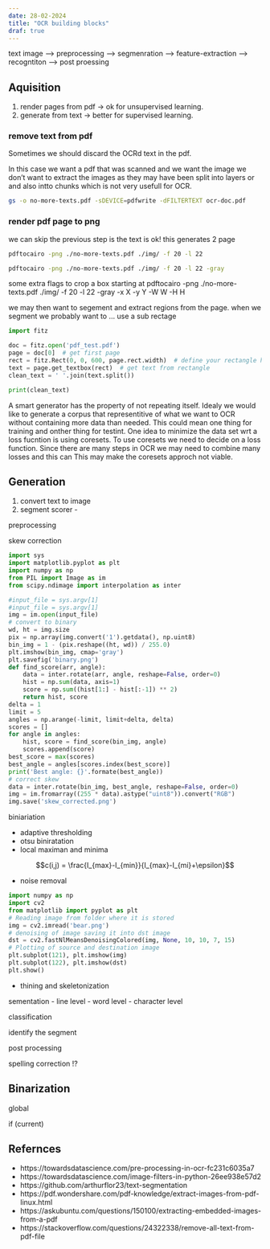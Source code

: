 ```yaml
---
date: 28-02-2024
title: "OCR building blocks"
draf: true
---
```



text image --> preprocessing --> segmenration --> feature-extraction --> recogntiton --> post proessing




## Aquisition 

1. render pages from pdf -> ok for unsupervised learning.
2. generate from text  -> better for supervised learning.


### remove text from pdf

Sometimes we should discard the OCRd text in the pdf.

In this case we want a pdf that was scanned and we want the image we don't want to extract the images as they may have been split into layers or and also intto chunks which is not very usefull for OCR.

```bash
gs -o no-more-texts.pdf -sDEVICE=pdfwrite -dFILTERTEXT ocr-doc.pdf
```


### render pdf page to png

we can skip the previous step is the text is ok!
this generates 2 page

```bash
pdftocairo -png ./no-more-texts.pdf ./img/ -f 20 -l 22
```


```bash
pdftocairo -png ./no-more-texts.pdf ./img/ -f 20 -l 22 -gray
```


some extra flags to crop a box starting at
pdftocairo -png ./no-more-texts.pdf ./img/ -f 20 -l 22 -gray  -x X -y Y -W W -H H

we may then want to segement and extract regions from the page.
when we segment we probably want to ... use a sub rectage


```python
import fitz

doc = fitz.open('pdf_test.pdf')
page = doc[0]  # get first page
rect = fitz.Rect(0, 0, 600, page.rect.width)  # define your rectangle here
text = page.get_textbox(rect)  # get text from rectangle
clean_text = ' '.join(text.split())

print(clean_text)
```

A smart generator has the property of not repeating itself.
Idealy we would like to generate a corpus that representitive of what we want to OCR
without containing more data than needed. 
This could mean one thing for training and onther thing for testint.
One idea to minimize the data set wrt a loss fucntion is using coresets. 
To use coresets we need to decide on a loss function.
Since there are many steps in OCR we may need to combine many losses and this can
This may make the coresets  approch not viable.



## Generation

1. convert text to image
2. segment scorer - 

preprocessing 

skew correction

```python
import sys
import matplotlib.pyplot as plt
import numpy as np
from PIL import Image as im
from scipy.ndimage import interpolation as inter

#input_file = sys.argv[1]
#input_file = sys.argv[1]
img = im.open(input_file)
# convert to binary
wd, ht = img.size
pix = np.array(img.convert('1').getdata(), np.uint8)
bin_img = 1 - (pix.reshape((ht, wd)) / 255.0)
plt.imshow(bin_img, cmap='gray')
plt.savefig('binary.png')
def find_score(arr, angle):
    data = inter.rotate(arr, angle, reshape=False, order=0)
    hist = np.sum(data, axis=1)
    score = np.sum((hist[1:] - hist[:-1]) ** 2)
    return hist, score
delta = 1
limit = 5
angles = np.arange(-limit, limit+delta, delta)
scores = []
for angle in angles:
    hist, score = find_score(bin_img, angle)
    scores.append(score)
best_score = max(scores)
best_angle = angles[scores.index(best_score)]
print('Best angle: {}'.formate(best_angle))
# correct skew
data = inter.rotate(bin_img, best_angle, reshape=False, order=0)
img = im.fromarray((255 * data).astype("uint8")).convert("RGB")
img.save('skew_corrected.png')
```



biniariation

- adaptive thresholding
- otsu biniratation
- local maximan and minima

$$c(i,j) = \frac{I_{max}-I_{min}}{I_{max}-I_{mi}+\epsilon}$$


- noise removal


```python
import numpy as np 
import cv2 
from matplotlib import pyplot as plt 
# Reading image from folder where it is stored 
img = cv2.imread('bear.png') 
# denoising of image saving it into dst image 
dst = cv2.fastNlMeansDenoisingColored(img, None, 10, 10, 7, 15) 
# Plotting of source and destination image 
plt.subplot(121), plt.imshow(img) 
plt.subplot(122), plt.imshow(dst) 
plt.show()
```

- thining and skeletonization

sementation
- line level 
- word level
- character level

classification

identify the segment

post processing

spelling correction !?

## Binarization

global

if (current)

## Refernces

- https://towardsdatascience.com/pre-processing-in-ocr-fc231c6035a7
- https://towardsdatascience.com/image-filters-in-python-26ee938e57d2
- https://github.com/arthurflor23/text-segmentation
- https://pdf.wondershare.com/pdf-knowledge/extract-images-from-pdf-linux.html
- https://askubuntu.com/questions/150100/extracting-embedded-images-from-a-pdf
- https://stackoverflow.com/questions/24322338/remove-all-text-from-pdf-file